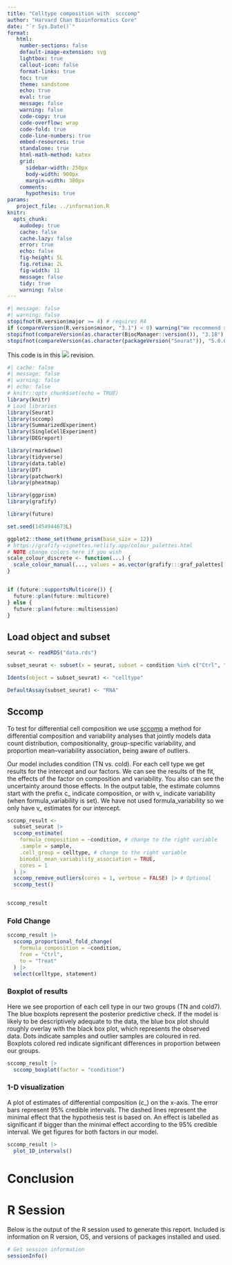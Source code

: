 ```yaml
---
title: "Celltype composition with  scccomp"
author: "Harvard Chan Bioinformatics Core"
date: "`r Sys.Date()`"
format:
   html:
    number-sections: false
    default-image-extension: svg
    lightbox: true
    callout-icon: false
    format-links: true
    toc: true
    theme: sandstone
    echo: true
    eval: true
    message: false
    warning: false
    code-copy: true
    code-overflow: wrap
    code-fold: true
    code-line-numbers: true
    embed-resources: true
    standalone: true
    html-math-method: katex
    grid:
      sidebar-width: 250px
      body-width: 900px
      margin-width: 300px
    comments:
      hypothesis: true
params:
   project_file: ../information.R
knitr:
  opts_chunk:
    audodep: true
    cache: false
    cache.lazy: false
    error: true
    echo: false
    fig-height: 5L
    fig.retina: 2L
    fig-width: 11
    message: false
    tidy: true
    warning: false
---
```


```r
#| message: false
#| warning: false
stopifnot(R.version$major >= 4) # requires R4
if (compareVersion(R.version$minor, "3.1") < 0) warning("We recommend >= R4.3.1")
stopifnot(compareVersion(as.character(BiocManager::version()), "3.18") >= 0)
stopifnot(compareVersion(as.character(packageVersion("Seurat")), "5.0.0") >= 0)
```

This code is in this ![](https://img.shields.io/badge/status-draft-grey) revision.


```r
#| cache: false
#| message: false
#| warning: false
#| echo: false
# knitr::opts_chunk$set(echo = TRUE)
library(knitr)
# Load libraries
library(Seurat)
library(sccomp)
library(SummarizedExperiment)
library(SingleCellExperiment)
library(DEGreport)

library(rmarkdown)
library(tidyverse)
library(data.table)
library(DT)
library(patchwork)
library(pheatmap)

library(ggprism)
library(grafify)

library(future)

set.seed(1454944673L)

ggplot2::theme_set(theme_prism(base_size = 12))
# https://grafify-vignettes.netlify.app/colour_palettes.html
# NOTE change colors here if you wish
scale_colour_discrete <- function(...) {
  scale_colour_manual(..., values = as.vector(grafify:::graf_palettes[["kelly"]]))
}


if (future::supportsMulticore()) {
  future::plan(future::multicore)
} else {
  future::plan(future::multisession)
}
```


## Load object and subset

```r
seurat <- readRDS("data.rds")

subset_seurat <- subset(x = seurat, subset = condition %in% c("Ctrl", "Treat"))

Idents(object = subset_seurat) <- "celltype"

DefaultAssay(subset_seurat) <- "RNA"
```

## Sccomp 


To test for differential cell composition we use [sccomp](https://github.com/MangiolaLaboratory/sccomp) a method for differential composition and variability analyses that jointly models data count distribution, compositionality, group-specific variability, and proportion mean–variability association, being aware of outliers.

Our model includes condition (TN vs. cold). For each cell type we get results for the intercept and our factors. We can see the results of the fit, the effects of the factor on composition and variability. You also can see the uncertainty around those effects. In the output table, the estimate columns start with the prefix c_ indicate composition, or with v_ indicate variability (when formula_variability is set). We have not used formula_variability so we only have v_ estimates for our intercept.

```r
sccomp_result <-
  subset_seurat |>
  sccomp_estimate(
    formula_composition = ~condition, # change to the right variable
    .sample = sample,
    .cell_group = celltype, # change to the right variable
    bimodal_mean_variability_association = TRUE,
    cores = 1
  ) |>
  sccomp_remove_outliers(cores = 1, verbose = FALSE) |> # Optional
  sccomp_test()


sccomp_result
```

### Fold Change

```r
sccomp_result |>
  sccomp_proportional_fold_change(
    formula_composition = ~condition,
    from = "Ctrl",
    to = "Treat"
  ) |>
  select(celltype, statement)
```

### Boxplot of results

Here we see proportion of each cell type in our two groups (TN and cold7). The blue boxplots represent the posterior predictive check. If the model is likely to be descriptively adequate to the data, the blue box plot should roughly overlay with the black box plot, which represents the observed data. Dots indicate samples and outlier samples are coloured in red. Boxplots colored red indicate significant differences in proportion between our groups.

```r
sccomp_result |>
  sccomp_boxplot(factor = "condition")
```

### 1-D visualization

A plot of estimates of differential composition (c_) on the x-axis. The error bars represent 95% credible intervals. The dashed lines represent the minimal effect that the hypothesis test is based on. An effect is labelled as significant if bigger than the minimal effect according to the 95% credible interval. We get figures for both factors in our model.

```r
sccomp_result |>
  plot_1D_intervals()
```

# Conclusion

# R Session 

Below is the output of the R session used to generate this report. Included is information on R version, OS, and versions of packages installed and used.

```r
# Get session information
sessionInfo()
```
